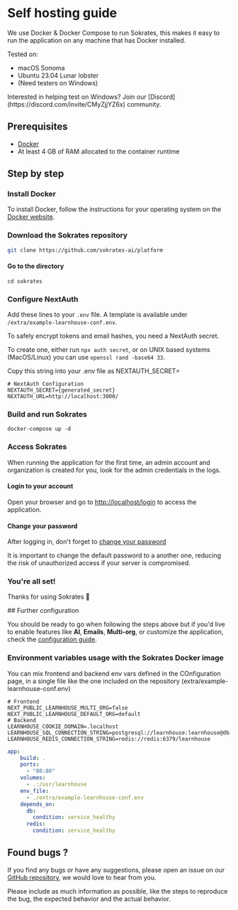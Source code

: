 
# Self hosting guide

We use Docker & Docker Compose to run Sokrates, this makes it easy to run the application on any machine that has Docker installed.

Tested on: 
- macOS Sonoma 
- Ubuntu 23.04 Lunar lobster 
- (Need testers on Windows)

<Callout type="info" emoji="🛠">
Interested in helping test on Windows? Join our [Discord](https://discord.com/invite/CMyZjjYZ6x) community.
</Callout>

## Prerequisites

- [Docker](https://docs.docker.com/get-docker/)
- At least 4 GB of RAM allocated to the container runtime

## Step by step

<Steps>
 
### Install Docker
 
To install Docker, follow the instructions for your operating system on the [Docker website](https://docs.docker.com/get-docker/).

### Download the Sokrates repository

```bash copy
git clone https://github.com/sokrates-ai/platform
```

#### Go to the directory

```shell copy
cd sokrates
```

### Configure NextAuth

Add these lines to your `.env` file. A template is available under `/extra/example-learnhouse-conf.env`.

<Callout type="info">
To safely encrypt tokens and email hashes, you need a NextAuth secret.

To create one, either run `npx auth secret`, or on UNIX based systems (MacOS/Linux) you can use `openssl rand -base64 33`.

Copy this string into your .env file as NEXTAUTH_SECRET=
</Callout>

```env filename=".env" copy
# NextAuth Configuration
NEXTAUTH_SECRET={generated_secret}
NEXTAUTH_URL=http://localhost:3000/
```

### Build and run Sokrates

```shell copy
docker-compose up -d
```

### Access Sokrates

When running the application for the first time, an admin account and organization is created for you, look for the admin credentials in the logs.

#### Login to your account

Open your browser and go to [http://localhost/login](http://localhost/login) to access the application.

#### Change your password

After logging in, don't forget to [change your password](http://localhost/dash/user-account/settings/security) 

<Callout type="warning" >
  It is important to change the default password to a another one, reducing the risk of unauthorized access if your server is compromised.
</Callout>

### You're all set!

Thanks for using Sokrates 🎉 

</Steps>
## Further configuration

You should be ready to go when following the steps above but if you'd live to enable features like **AI**, **Emails**, **Multi-org**, or customize the application, check the [configuration guide](/self-hosting/configuration).

### Environment variables usage with the Sokrates Docker image

You can mix frontend and backend env vars defined in the COnfiguration page, in a single file like the one included on the repository (extra/example-learnhouse-conf.env)

```env filename="extra/example-learnhouse-conf.env" copy
# Frontend
NEXT_PUBLIC_LEARNHOUSE_MULTI_ORG=false
NEXT_PUBLIC_LEARNHOUSE_DEFAULT_ORG=default
# Backend
LEARNHOUSE_COOKIE_DOMAIN=.localhost
LEARNHOUSE_SQL_CONNECTION_STRING=postgresql://learnhouse:learnhouse@db:5432/learnhouse
LEARNHOUSE_REDIS_CONNECTION_STRING=redis://redis:6379/learnhouse
```

```yaml filename="docker-compose.yml" {7-8} copy
app:
    build: .
    ports:
      - "80:80"
    volumes:
      - .:/usr/learnhouse
    env_file:
      - ./extra/example-learnhouse-conf.env
    depends_on:
      db:
        condition: service_healthy
      redis:
        condition: service_healthy
```


## Found bugs ?

If you find any bugs or have any suggestions, please open an issue on our [GitHub repository](https://github.com/sokrates-ai/platform/issues/new/choose), we would love to hear from you.

Please include as much information as possible, like the steps to reproduce the bug, the expected behavior and the actual behavior.




